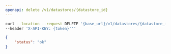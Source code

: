 ```yaml
---
openapi: delete /v1/datastores/{datastore_id}
---
```



<RequestExample>

```bash Example Request
curl --location --request DELETE '{base_url}/v1/datastores/{datastore_id}' \
--header 'X-API-KEY: {token}'''
```

</RequestExample>


<ResponseExample>

```json Response
{
    "status": "ok"
}
```

</ResponseExample>
